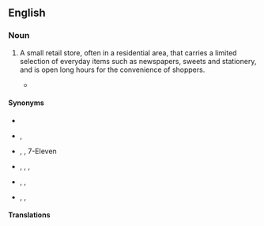 ==English==

===Noun===
{{en-noun}}

# {{lb|en|UK}} A small retail store, often in a residential area, that carries a limited selection of everyday items such as newspapers, sweets and stationery, and is open long hours for the convenience of shoppers.
#* {{quote-text|en|year=1992|author=Robert Rankin|title=The Antipope|page=123|passage=After six such encounters in tiny '''corner shops''' which normally complained that they were out of sugar, that the cornflakes were late in again and that they couldn't get tomato sauce for love nor money, the Captain, his head reeling, had staggered into the High Street off-licence.}}

====Synonyms====
* {{l|en|mini-mart}}
* {{sense|UK}} {{l|en|corner store}}, {{l|en|newsagent}}
* {{sense|American English}} {{l|en|convenience store}}, {{l|en|c-store}}, 7-Eleven {{qualifier|genericized trademark}}
* {{sense|Canada}} {{l|en|corner store}}, {{l|en|convenience store}}, {{l|en|variety store}}, {{l|en|dépanneur}} {{qualifier|Quebec}}
* {{sense|Australian English}} {{l|en|corner store}}, {{l|en|milk bar}},
* {{sense|New Zealand}} {{l|en|dairy}}, {{l|en|superette}}, {{l|en|mini-market}}

====Translations====
{{trans-see|small retail store|convenience store}}